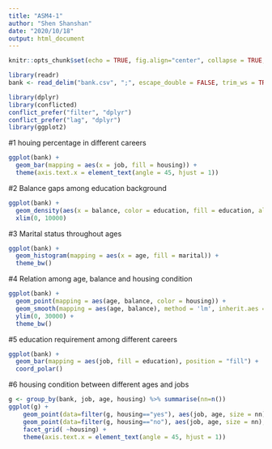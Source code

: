 ```yaml
---
title: "ASM4-1"
author: "Shen Shanshan"
date: "2020/10/18"
output: html_document
---
```


```r
knitr::opts_chunk$set(echo = TRUE, fig.align="center", collapse = TRUE, cache = TRUE)

library(readr)
bank <- read_delim("bank.csv", ";", escape_double = FALSE, trim_ws = TRUE)

library(dplyr)
library(conflicted)
conflict_prefer("filter", "dplyr")
conflict_prefer("lag", "dplyr")
library(ggplot2)
```

#1 houing percentage in different careers
```r
ggplot(bank) +
  geom_bar(mapping = aes(x = job, fill = housing)) +
  theme(axis.text.x = element_text(angle = 45, hjust = 1))
```

#2 Balance gaps among education background
```r
ggplot(bank) +
  geom_density(aes(x = balance, color = education, fill = education, alpha = 0.3)) +
  xlim(0, 10000)
```

#3 Marital status throughout ages
```r
ggplot(bank) +
  geom_histogram(mapping = aes(x = age, fill = marital)) +
  theme_bw()
```

#4 Relation among age, balance and housing condition
```r
ggplot(bank) +
  geom_point(mapping = aes(age, balance, color = housing)) +
  geom_smooth(mapping = aes(age, balance), method = 'lm', inherit.aes = FALSE) +
  ylim(0, 30000) +
  theme_bw()
```

#5 education requirement among different careers
```r
ggplot(bank) +
  geom_bar(mapping = aes(job, fill = education), position = "fill") +
  coord_polar() 
```

#6 housing condition between different ages and jobs
```r
g <- group_by(bank, job, age, housing) %>% summarise(nn=n()) 
ggplot(g) +
    geom_point(data=filter(g, housing=="yes"), aes(job, age, size = nn), alpha=0.3, color='red', shape='circle') +
    geom_point(data=filter(g, housing=="no"), aes(job, age, size = nn), alpha=0.3, color='blue', shape='square') +
    facet_grid( ~housing) +
    theme(axis.text.x = element_text(angle = 45, hjust = 1))
```


